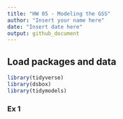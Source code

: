 ```yaml
---
title: "HW 05 - Modeling the GSS"
author: "Insert your name here"
date: "Insert date here"
output: github_document
---
```


## Load packages and data

```r
library(tidyverse)
library(dsbox)
library(tidymodels)
```

### Ex 1
